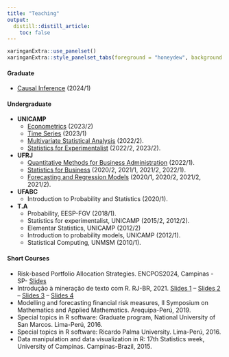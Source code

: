 ```yaml
---
title: "Teaching"
output:
  distill::distill_article:
    toc: false
---
```



```r
xaringanExtra::use_panelset()
xaringanExtra::style_panelset_tabs(foreground = "honeydew", background = "#0F2E3D")
```



::::: {.panelset}


::: {.panel}

#### Graduate {.panel-name}

- [Causal Inference](MI628.html) (2024/1)


:::

::: {.panel}

#### Undergraduate {.panel-name}

- **UNICAMP**
  - [Econometrics](ME715.html) (2023/2)
  - [Time Series](ME607.html) (2023/1)
  - [Multivariate Statistical Analysis](ME_731.html) (2022/2).
  - [Statistics for Experimentalist](ME414.html) (2022/2, 2023/2).
- **UFRJ**
  - [Quantitative Methods for Business Administration](ACA124.html) (2022/1).
  - [Statistics for Business](MAD211.html) (2020/2, 2021/1, 2021/2, 2022/1).
  - [Forecasting and Regression Models](ACA128.html) (2020/1, 2020/2, 2021/2, 2021/2).
- **UFABC**
  - Introduction to Probability and Statistics (2020/1).
- **T.A**
  - Probability, EESP-FGV (2018/1).
  - Statistics for experimentalist, UNICAMP (2015/2, 2012/2).
  - Elementar Statistics, UNICAMP (2012/2)
  - Introduction to probability models, UNICAMP (2012/1).
  - Statistical Computing, UNMSM (2010/1).

:::

::: {.panel}

#### Short Courses {.panel-name}


- Risk-based Portfolio Allocation Strategies. ENCPOS2024, Campinas - SP- [Slides](https://ctruciosm.github.io/PortfolioAllocation/PortfolioAllocation)
- Introdução à mineração de texto com R. RJ-BR, 2021. [Slides 1](https://ctruciosm.github.io/IMTR/IMTR) -- [Slides 2](https://ctruciosm.github.io/IMTR/IMTR2) --
[Slides 3](https://ctruciosm.github.io/IMTR/IMTR3) -- [Slides 4](https://ctruciosm.github.io/IMTR/IMTR4)
- Modelling and forecasting financial risk measures, II Symposium on Mathematics and Applied Mathematics. Arequipa-Perú, 2019.
- Special topics in R software: Graduate program, National University of San Marcos. Lima-Perú, 2016.
- Special topics in R software: Ricardo Palma University. Lima-Perú, 2016.
- Data manipulation and data visualization in R: 17th Statistics week, University of Campinas. Campinas-Brazil, 2015.

:::


:::::

